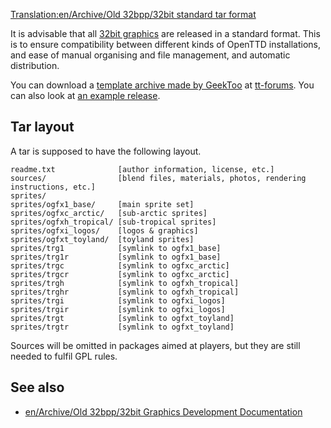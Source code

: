 [[Translation:en/Archive/Old 32bpp/32bit standard tar format]]


{{en/historic|'''The method of loading 32bpp graphics changed in OpenTTD 1.2.0. The content on this page does not apply to OpenTTD 1.2.0 or newer.'''}}
It is advisable that all [[en/Archive/Old 32bpp/32bit Graphics Development|32bit graphics]] are released in a standard format. This is to ensure compatibility between different kinds of OpenTTD installations, and ease of manual organising and file management, and automatic distribution.

You can download a [http://www.tt-forums.net/download/file.php?id=128654 template archive made by GeekToo] at [http://www.tt-forums.net/viewtopic.php?p=875812#p875812 tt-forums]. You can also look at [http://jupix.info/openttd/gfxdev-repo/index.php?act=file&id=195 an example release].

==Tar layout==

A tar is supposed to have the following layout.

<pre>
readme.txt              [author information, license, etc.]
sources/                [blend files, materials, photos, rendering instructions, etc.]
sprites/
sprites/ogfx1_base/     [main sprite set]
sprites/ogfxc_arctic/   [sub-arctic sprites]
sprites/ogfxh_tropical/ [sub-tropical sprites]
sprites/ogfxi_logos/    [logos & graphics]
sprites/ogfxt_toyland/  [toyland sprites]
sprites/trg1            [symlink to ogfx1_base]
sprites/trg1r           [symlink to ogfx1_base]
sprites/trgc            [symlink to ogfxc_arctic]
sprites/trgcr           [symlink to ogfxc_arctic]
sprites/trgh            [symlink to ogfxh_tropical]
sprites/trghr           [symlink to ogfxh_tropical]
sprites/trgi            [symlink to ogfxi_logos]
sprites/trgir           [symlink to ogfxi_logos]
sprites/trgt            [symlink to ogfxt_toyland]
sprites/trgtr           [symlink to ogfxt_toyland]
</pre>

Sources will be omitted in packages aimed at players, but they are still needed to fulfil GPL rules.

==See also==

* [[en/Archive/Old 32bpp/32bit Graphics Development Documentation]]
